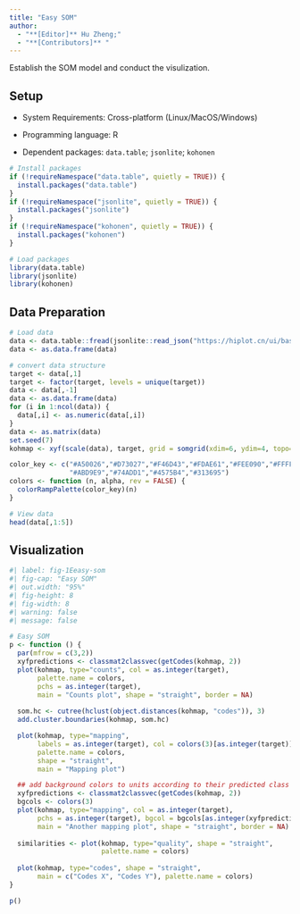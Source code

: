 ```yaml
---
title: "Easy SOM"
author:
  - "**[Editor]** Hu Zheng;"
  - "**[Contributors]** "
---
```


Establish the SOM model and conduct the visulization.

## Setup

-   System Requirements: Cross-platform (Linux/MacOS/Windows)

-   Programming language: R

-   Dependent packages: `data.table`; `jsonlite`; `kohonen`

```r
# Install packages
if (!requireNamespace("data.table", quietly = TRUE)) {
  install.packages("data.table")
}
if (!requireNamespace("jsonlite", quietly = TRUE)) {
  install.packages("jsonlite")
}
if (!requireNamespace("kohonen", quietly = TRUE)) {
  install.packages("kohonen")
}

# Load packages
library(data.table)
library(jsonlite)
library(kohonen)
```

## Data Preparation

```r
# Load data
data <- data.table::fread(jsonlite::read_json("https://hiplot.cn/ui/basic/easy-som/data.json")$exampleData$textarea[[1]])
data <- as.data.frame(data)

# convert data structure
target <- data[,1]
target <- factor(target, levels = unique(target))
data <- data[,-1]
data <- as.data.frame(data)
for (i in 1:ncol(data)) {
  data[,i] <- as.numeric(data[,i])
}
data <- as.matrix(data)
set.seed(7)
kohmap <- xyf(scale(data), target, grid = somgrid(xdim=6, ydim=4, topo="hexagonal"), rlen=100)

color_key <- c("#A50026","#D73027","#F46D43","#FDAE61","#FEE090","#FFFFBF","#E0F3F8",
               "#ABD9E9","#74ADD1","#4575B4","#313695")
colors <- function (n, alpha, rev = FALSE) {
  colorRampPalette(color_key)(n)
}

# View data
head(data[,1:5])
```

## Visualization

```r
#| label: fig-1Eeasy-som
#| fig-cap: "Easy SOM"
#| out.width: "95%"
#| fig-height: 8
#| fig-width: 8
#| warning: false
#| message: false

# Easy SOM
p <- function () {
  par(mfrow = c(3,2))
  xyfpredictions <- classmat2classvec(getCodes(kohmap, 2))
  plot(kohmap, type="counts", col = as.integer(target),
       palette.name = colors,
       pchs = as.integer(target), 
       main = "Counts plot", shape = "straight", border = NA)
  
  som.hc <- cutree(hclust(object.distances(kohmap, "codes")), 3)
  add.cluster.boundaries(kohmap, som.hc)

  plot(kohmap, type="mapping",
       labels = as.integer(target), col = colors(3)[as.integer(target)],
       palette.name = colors,
       shape = "straight",
       main = "Mapping plot")

  ## add background colors to units according to their predicted class labels
  xyfpredictions <- classmat2classvec(getCodes(kohmap, 2))
  bgcols <- colors(3)
  plot(kohmap, type="mapping", col = as.integer(target),
       pchs = as.integer(target), bgcol = bgcols[as.integer(xyfpredictions)],
       main = "Another mapping plot", shape = "straight", border = NA)
  
  similarities <- plot(kohmap, type="quality", shape = "straight",
                       palette.name = colors)
  
  plot(kohmap, type="codes", shape = "straight", 
       main = c("Codes X", "Codes Y"), palette.name = colors)
}

p()
```


